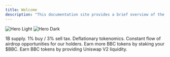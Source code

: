 ```yaml
---
title: Welcome
description: "This documentation site provides a brief overview of the Billionaire Blockchain Club (BBC), its associated $BBC token, and our community-driven IDO launchpad vision."
---
```


<img
  className="block dark:hidden"
  src="/images/hero.png"
  alt="Hero Light"
/>
<img
  className="hidden dark:block"
  src="/images/hero.png"
  alt="Hero Dark"
/>

<CardGroup cols={2}>
  <Card
    title="Tokenomics"
    icon="coins"
    href="/dao/tokenomics"
  >
    1B supply. 1% buy / 3% sell tax. Deflationary tokenomics.
  </Card>
  <Card
    title="Airdrops"
    icon="box"
    href="/dao/airdrops"
  >
    Constant flow of airdrop opportunities for our holders.
  </Card>
  <Card
    title="Staking"
    icon="stars"
    href="/dao/staking"
  >
    Earn more BBC tokens by staking your $BBC.
  </Card>
  <Card
    title="Liquidity"
    icon="users"
    href="/dao/liquidity"
  >
    Earn BBC tokens by providing Uniswap V2 liquidity.
  </Card>
</CardGroup>
